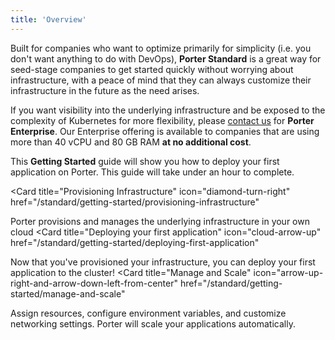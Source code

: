 ```yaml
---
title: 'Overview'
---
```


Built for companies who want to optimize primarily for simplicity (i.e. you don't want anything to do with DevOps),
**Porter Standard** is a great way for seed-stage companies to get started quickly without worrying about infrastructure,
with a peace of mind that they can always customize their infrastructure in the future as the need arises.

If you want visibility into the underlying infrastructure and be exposed to the complexity of Kubernetes for more flexibility, please [contact us](https://cal.com/talk-to-porter/15min) for **Porter Enterprise**. 
Our Enterprise offering is available to companies that are using more than 40 vCPU and 80 GB RAM **at no additional cost**.

This **Getting Started** guide will show you how to deploy your first application on Porter. This guide will take under an hour to complete.

<Card
  title="Provisioning Infrastructure"
  icon="diamond-turn-right"
  href="/standard/getting-started/provisioning-infrastructure"
>
  Porter provisions and manages the underlying infrastructure in your own cloud
</Card>
<Card
  title="Deploying your first application"
  icon="cloud-arrow-up"
  href="/standard/getting-started/deploying-first-application"
>
  Now that you've provisioned your infrastructure, you can deploy your first
  application to the cluster!
</Card>
<Card
  title="Manage and Scale"
  icon="arrow-up-right-and-arrow-down-left-from-center"
  href="/standard/getting-started/manage-and-scale"
>
  Assign resources, configure environment variables, and customize networking settings. Porter will scale your applications automatically.
</Card>
